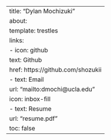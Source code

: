 ---
title: "Dylan Mochizuki"
about: 
  template: trestles
  links:
    - icon: github
      text: Github
      href: https://github.com/shozukii
    - text: Email
      url: "mailto:dmochi@ucla.edu"
      icon: inbox-fill
    - text: Resume
      url: "resume.pdf"
toc: false
---
